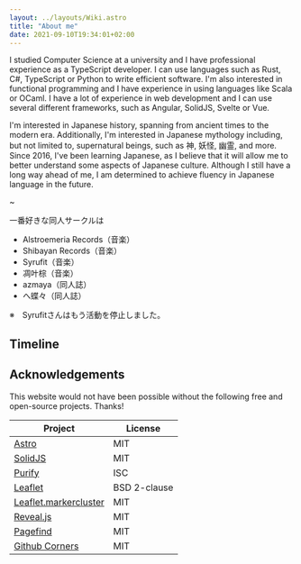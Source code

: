 ```yaml
---
layout: ../layouts/Wiki.astro
title: "About me"
date: 2021-09-10T19:34:01+02:00
---
```


I studied Computer Science at a university and I have professional experience as a TypeScript developer. I can use languages such as Rust, C#, TypeScript or Python to write efficient software. I'm also interested in functional programming and I have experience in using languages like Scala or OCaml. I have a lot of experience in web development and I can use several different frameworks, such as Angular, SolidJS, Svelte or Vue.

I'm interested in Japanese history, spanning from ancient times to the modern era. Additionally, I'm interested in Japanese mythology including, but not limited to, supernatural beings, such as 神, 妖怪, 幽霊, and more. Since 2016, I've been learning Japanese, as I believe that it will allow me to better understand some aspects of Japanese culture. Although I still have a long way ahead of me, I am determined to achieve fluency in Japanese language in the future.

~

一番好きな同人サークルは

- Alstroemeria Records（音楽）
- Shibayan Records（音楽）
- Syrufit（音楽）
- 凋叶棕（音楽）
- azmaya（同人誌）
- へ蝶々（同人誌）

※　Syrufitさんはもう活動を停止しました。


## Timeline

<Timeline />


## Acknowledgements

This website would not have been possible without the following free and open-source projects. Thanks!

| Project                                                                   | License      |
|---------------------------------------------------------------------------|--------------|
| [Astro](https://astro.build/)                                             | MIT          |
| [SolidJS](https://www.solidjs.com/)                                       | MIT          |
| [Purify](https://gigobyte.github.io/purify/)                              | ISC          |
| [Leaflet](https://leafletjs.com/)                                         | BSD 2-clause |
| [Leaflet.markercluster](https://github.com/Leaflet/Leaflet.markercluster) | MIT          |
| [Reveal.js](https://revealjs.com/)                                        | MIT          |
| [Pagefind](https://pagefind.app/)                                         | MIT          |
| [Github Corners](https://tholman.com/github-corners/)                     | MIT          |
